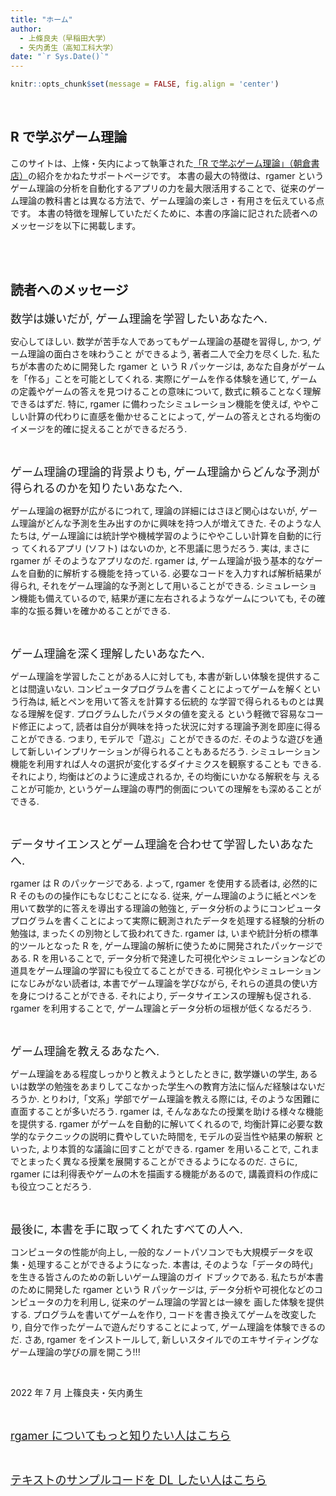 ```yaml
---
title: "ホーム"
author:
  - 上條良夫（早稲田大学）
  - 矢内勇生（高知工科大学）
date: "`r Sys.Date()`"
---
```


```r
knitr::opts_chunk$set(message = FALSE, fig.align = 'center')
```


<br>

## R で学ぶゲーム理論

このサイトは、上條・矢内によって執筆された<a href="https://www.asakura.co.jp/detail.php?book_code=27024">「R で学ぶゲーム理論」（朝倉書店）</a>の紹介をかねたサポートページです。
本書の最大の特徴は、rgamer というゲーム理論の分析を自動化するアプリの力を最大限活用することで、従来のゲーム理論の教科書とは異なる方法で、ゲーム理論の楽しさ・有用さを伝えている点です。
本書の特徴を理解していただくために、本書の序論に記された読者へのメッセージを以下に掲載します。

<br>
<br>


## 読者へのメッセージ


<font size = "4">数学は嫌いだが, ゲーム理論を学習したいあなたへ.</font>

安心してほしい.
数学が苦手な人であってもゲーム理論の基礎を習得し, かつ, ゲーム理論の面白さを味わうこと ができるよう, 著者二人で全力を尽くした.
私たちが本書のために開発した rgamer と いう R パッケージは,
あなた自身がゲームを「作る」ことを可能としてくれる.
実際にゲームを作る体験を通じて, ゲームの定義やゲームの答えを見つけることの意味について, 数式に頼ることなく理解できるはずだ.
特に, rgamer に備わったシミュレーション機能を使えば, ややこしい計算の代わりに直感を働かせることによって, ゲームの答えとされる均衡のイメージを的確に捉えることができるだろう.

<br>

<font size = "4">ゲーム理論の理論的背景よりも, ゲーム理論からどんな予測が得られるのかを知りたいあなたへ.</font>

ゲーム理論の裾野が広がるにつれて, 理論の詳細にはさほど関心はないが, ゲーム理論がどんな予測を生み出すのかに興味を持つ人が増えてきた.
そのような人たちは, ゲーム理論には統計学や機械学習のようにややこしい計算を自動的に行っ てくれるアプリ (ソフト) はないのか, と不思議に思うだろう.
実は, まさに rgamer が そのようなアプリなのだ.
rgamer は, ゲーム理論が扱う基本的なゲームを自動的に解析する機能を持っている.
必要なコードを入力すれば解析結果が得られ, それをゲーム理論的な予測として用いることができる.
シミュレーション機能も備えているので, 結果が運に左右されるようなゲームについても, その確率的な振る舞いを確かめることができる.

<br>

<font size = "4">ゲーム理論を深く理解したいあなたへ.</font>

ゲーム理論を学習したことがある人に対しても, 本書が新しい体験を提供することは間違いない.
コンピュータプログラムを書くことによってゲームを解くという行為は, 紙とペンを用いて答えを計算する伝統的 な学習で得られるものとは異なる理解を促す.
プログラムしたパラメタの値を変える という軽微で容易なコード修正によって, 読者は自分が興味を持った状況に対する理論予測を即座に得ることができる.
つまり, モデルで「遊ぶ」ことができるのだ.
そのような遊びを通して新しいインプリケーションが得られることもあるだろう.
シミュレーション機能を利用すれば人々の選択が変化するダイナミクスを観察することも できる.
それにより, 均衡はどのように達成されるか, その均衡にいかなる解釈を与 えることが可能か, というゲーム理論の専門的側面についての理解をも深めることができる.

<br>

<font size = "4">データサイエンスとゲーム理論を合わせて学習したいあなたへ.</font>

rgamer は R のパッケージである.
よって, rgamer を使用する読者は, 必然的に R そのものの操作にもなじむことになる.
従来, ゲーム理論のように紙とペンを用いて数学的に答えを導出する理論の勉強と, データ分析のようにコンピュータプログラムを書くことによって実際に観測されたデータを処理する経験的分析の勉強は, まったくの別物として扱われてきた.
rgamer は, いまや統計分析の標準的ツールとなった R を, ゲーム理論の解析に使うために開発されたパッケージである.
R を用いることで, データ分析で発達した可視化やシミュレーションなどの道具をゲーム理論の学習にも役立てることができる.
可視化やシミュレーションになじみがない読者は, 本書でゲーム理論を学びながら, それらの道具の使い方を身につけることができる.
それにより, データサイエンスの理解も促される.
rgamer を利用することで, ゲーム理論とデータ分析の垣根が低くなるだろう.

<br>

<font size = "4">ゲーム理論を教えるあなたへ.</font>

ゲーム理論をある程度しっかりと教えようとしたときに, 数学嫌いの学生, あるいは数学の勉強をあまりしてこなかった学生への教育方法に悩んだ経験はないだろうか.
とりわけ,「文系」学部でゲーム理論を教える際には, そのような困難に直面することが多いだろう.
rgamer は, そんなあなたの授業を助ける様々な機能を提供する.
rgamer がゲームを自動的に解いてくれるので, 均衡計算に必要な数学的なテクニックの説明に費やしていた時間を, モデルの妥当性や結果の解釈 といった, より本質的な議論に回すことができる.
rgamer を用いることで, これまでとまったく異なる授業を展開することができるようになるのだ.
さらに, rgamer には利得表やゲームの木を描画する機能があるので, 講義資料の作成にも役立つことだろう.

<br>

<font size = "4">最後に, 本書を手に取ってくれたすべての人へ.</font>

コンピュータの性能が向上し, 一般的なノートパソコンでも大規模データを収集・処理することができるようになった. 本書は, そのような「データの時代」を生きる皆さんのための新しいゲーム理論のガイ ドブックである.
私たちが本書のために開発した rgamer という R パッケージは, データ分析や可視化などのコンピュータの力を利用し, 従来のゲーム理論の学習とは一線を 画した体験を提供する.
プログラムを書いてゲームを作り, コードを書き換えてゲームを改変したり, 自分で作ったゲームで遊んだりすることによって, ゲーム理論を体験できるのだ.
さあ, rgamer をインストールして, 新しいスタイルでのエキサイティングなゲーム理論の学びの扉を開こう!!!

<br>

2022 年 7 月
上篠良夫・矢内勇生

<br>

<A href = "rgamer.html">
<font size = "4">
rgamer についてもっと知りたい人はこちら
</font>
</A>

<br>

<A href = "sample.html">
<font size = "4">
テキストのサンプルコードを DL したい人はこちら
</font>
</A>

